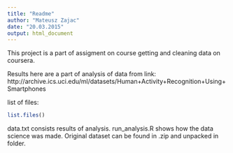 ```yaml
---
title: "Readme"
author: "Mateusz Zajac"
date: "20.03.2015"
output: html_document
---
```


This project is a part of assigment on course getting and cleaning data on coursera.

Results here are a part of analysis of data from link: http://archive.ics.uci.edu/ml/datasets/Human+Activity+Recognition+Using+Smartphones

list of files:
```r
list.files()
```

data.txt consists results of analysis.
run_analysis.R shows how the data science was made.
Original dataset can be found in .zip and unpacked in folder.
